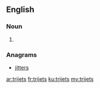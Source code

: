 ==English==

===Noun===
{{head|en|plural}}

# {{plural of|trijet|lang=en|nocat=1}}

===Anagrams===
* [[jitters#English|jitters]]

[[ar:trijets]]
[[fr:trijets]]
[[ku:trijets]]
[[my:trijets]]